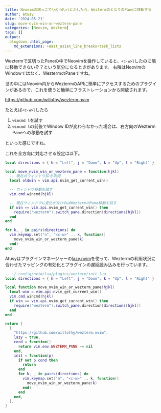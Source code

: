 ```yaml
---
title: Neovimの端っこで\<C-W\>lとかしたら、WeztermのとなりのPaneに移動する
author: atusy
date: '2024-05-21'
slug: move-nvim-win-or-wezterm-pane
categories: [Neovim, Wezterm]
tags: []
output:
  blogdown::html_page:
    md_extensions: +east_asian_line_breaks+task_lists
---
```


Weztermで区切ったPaneの中でNeovimを操作していると、`<c-w>l`したのに隣に移動できないぞ？という気分になるときがあります。
右隣はNeovimのWindowではなく、WeztermのPaneですね。

世の中にはNeovim内からWeztermのAPIに簡単にアクセスするためのプラグインがあるので、これを使うと簡単にフラストレーションから開放されます。

<https://github.com/willothy/wezterm.nvim>

たとえば`<c-w>l`したら

1. `wincmd l`を試す
1. `wincmd l`の前後でWindow IDが変わらなかった場合は、右方向のWezterm Paneへの移動を試す

といった感じですね。

これを全方向に対応させる設定は以下。

``` lua
local directions = { h = "Left", j = "Down", k = "Up", l = "Right" }

local move_nvim_win_or_wezterm_pane = function(hjkl)
  -- 現在のウィンドウIDを取得
  local oldwin = vim.api.nvim_get_current_win()

  -- ウィンドウ移動を試す
  vim.cmd.wincmd(hjkl)

  -- 現在ウィンドウに変化がなければWeztermのPane移動を試す
  if win == vim.api.nvim_get_current_win() then
    require("wezterm").switch_pane.direction(directions[hjkl])
  end
end

for k, _ in pairs(directions) do
  vim.keymap.set("n", "<c-w>" .. k, function()
    move_nvim_win_or_wezterm_pane(k)
  end)
end
```

Atusyはプラグインマネージャーの[lazy.nvim](https://github.com/folke/lazy.nvim)を使って、Weztermの利用状況に合わせたマッピングの有効化とプラグインの遅延読み込みを行っています。

```lua
-- ~/.config/nvim/lua/plugins/wezterm/init.lua
local directions = { h = "Left", j = "Down", k = "Up", l = "Right" }

local function move_nvim_win_or_wezterm_pane(hjkl)
  local win = vim.api.nvim_get_current_win()
  vim.cmd.wincmd(hjkl)
  if win == vim.api.nvim_get_current_win() then
    require("wezterm").switch_pane.direction(directions[hjkl])
  end
end

return {
  {
    "https://github.com/willothy/wezterm.nvim",
    lazy = true,
    cond = function()
      return vim.env.WEZTERM_PANE ~= nil
    end,
    init = function(p)
      if not p.cond then
        return
      end
      for k, _ in pairs(directions) do
        vim.keymap.set("n", "<c-w>" .. k, function()
          move_nvim_win_or_wezterm_pane(k)
        end)
      end
    end,
  },
}
```
